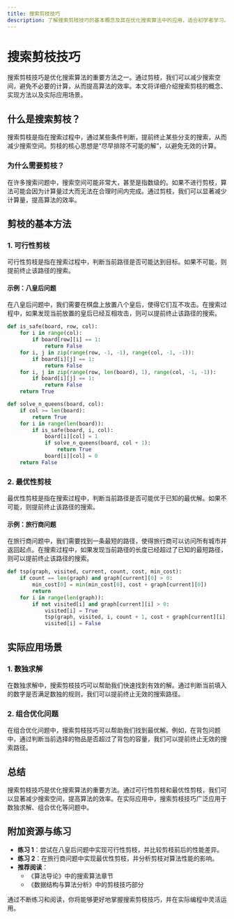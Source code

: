 ```yaml
---
title: 搜索剪枝技巧
description: 了解搜索剪枝技巧的基本概念及其在优化搜索算法中的应用，适合初学者学习。
---
```


# 搜索剪枝技巧

搜索剪枝技巧是优化搜索算法的重要方法之一。通过剪枝，我们可以减少搜索空间，避免不必要的计算，从而提高算法的效率。本文将详细介绍搜索剪枝的概念、实现方法以及实际应用场景。

## 什么是搜索剪枝？

搜索剪枝是指在搜索过程中，通过某些条件判断，提前终止某些分支的搜索，从而减少搜索空间。剪枝的核心思想是“尽早排除不可能的解”，以避免无效的计算。

### 为什么需要剪枝？

在许多搜索问题中，搜索空间可能非常大，甚至是指数级的。如果不进行剪枝，算法可能会因为计算量过大而无法在合理时间内完成。通过剪枝，我们可以显著减少计算量，提高算法的效率。

## 剪枝的基本方法

### 1. 可行性剪枝

可行性剪枝是指在搜索过程中，判断当前路径是否可能达到目标。如果不可能，则提前终止该路径的搜索。

#### 示例：八皇后问题

在八皇后问题中，我们需要在棋盘上放置八个皇后，使得它们互不攻击。在搜索过程中，如果发现当前放置的皇后已经互相攻击，则可以提前终止该路径的搜索。

```python
def is_safe(board, row, col):
    for i in range(col):
        if board[row][i] == 1:
            return False
    for i, j in zip(range(row, -1, -1), range(col, -1, -1)):
        if board[i][j] == 1:
            return False
    for i, j in zip(range(row, len(board), 1), range(col, -1, -1)):
        if board[i][j] == 1:
            return False
    return True

def solve_n_queens(board, col):
    if col >= len(board):
        return True
    for i in range(len(board)):
        if is_safe(board, i, col):
            board[i][col] = 1
            if solve_n_queens(board, col + 1):
                return True
            board[i][col] = 0
    return False
```

### 2. 最优性剪枝

最优性剪枝是指在搜索过程中，判断当前路径是否可能优于已知的最优解。如果不可能，则提前终止该路径的搜索。

#### 示例：旅行商问题

在旅行商问题中，我们需要找到一条最短的路径，使得旅行商可以访问所有城市并返回起点。在搜索过程中，如果发现当前路径的长度已经超过了已知的最短路径，则可以提前终止该路径的搜索。

```python
def tsp(graph, visited, current, count, cost, min_cost):
    if count == len(graph) and graph[current][0] > 0:
        min_cost[0] = min(min_cost[0], cost + graph[current][0])
        return
    for i in range(len(graph)):
        if not visited[i] and graph[current][i] > 0:
            visited[i] = True
            tsp(graph, visited, i, count + 1, cost + graph[current][i], min_cost)
            visited[i] = False
```

## 实际应用场景

### 1. 数独求解

在数独求解中，搜索剪枝技巧可以帮助我们快速找到有效的解。通过判断当前填入的数字是否满足数独的规则，我们可以提前终止无效的搜索路径。

### 2. 组合优化问题

在组合优化问题中，搜索剪枝技巧可以帮助我们找到最优解。例如，在背包问题中，通过判断当前选择的物品是否超过了背包的容量，我们可以提前终止无效的搜索路径。

## 总结

搜索剪枝技巧是优化搜索算法的重要方法。通过可行性剪枝和最优性剪枝，我们可以显著减少搜索空间，提高算法的效率。在实际应用中，搜索剪枝技巧广泛应用于数独求解、组合优化等问题中。

## 附加资源与练习

- **练习 1**：尝试在八皇后问题中实现可行性剪枝，并比较剪枝前后的性能差异。
- **练习 2**：在旅行商问题中实现最优性剪枝，并分析剪枝对算法性能的影响。
- **推荐阅读**：
  - 《算法导论》中的搜索算法章节
  - 《数据结构与算法分析》中的剪枝技巧部分

通过不断练习和阅读，你将能够更好地掌握搜索剪枝技巧，并在实际编程中灵活运用。